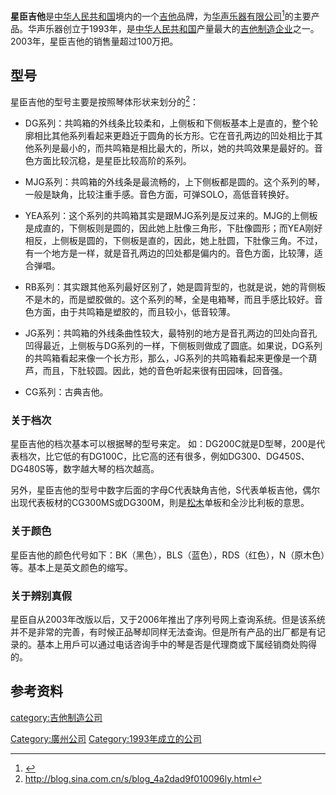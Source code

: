 {{tone|time=2009-11-01T07:55:41+00:00}}
{{Infobox Company 
|company_name=华声乐器有限公司
|company_name_en=
|company_logo=
|company_type=
|company_slogan=Be your star
|market_information=
|abbreviated_name=
|foundation=1993
|location=广州
|zip_code=
|area_served=
|telephone_no=
|key_people=
|industry=
|products=星臣吉他
|services=
|capital=
|revenue=
|operating_income=
|profit=
|total_asset
|net_asset
|market_value=
|num_employees=
|P/E ratio=
|earnings per share=
|Net asset value=}}

'''星臣吉他'''是[[中华人民共和国|中华人民共和国]]境内的一个[[吉他|吉他]]品牌，为[[华声乐器有限公司|华声乐器有限公司]]<ref>{{Cite web |url=http://www.starsunmusic.com/c_qyjj2009.asp |title=Star Sun Music |access-date=2009-10-20 |archive-date=2016-03-04 |archive-url=https://web.archive.org/web/20160304104111/http://www.starsunmusic.com/c_qyjj2009.asp |dead-url=no }}</ref>的主要产品。华声乐器创立于1993年，是[[中华人民共和国|中华人民共和国]]产量最大的[[吉他制造企业|吉他制造企业]]之一。2003年，星臣吉他的销售量超过100万把。

== 型号 ==
星臣吉他的型号主要是按照琴体形状来划分的<ref>http://blog.sina.com.cn/s/blog_4a2dad9f010096ly.html</ref>：

*DG系列：共鸣箱的外线条比较柔和，上侧板和下侧板基本上是直的，整个轮廓相比其他系列看起来更趋近于圆角的长方形。它在音孔两边的凹处相比于其他系列是最小的，而共鸣箱是相比最大的，所以，她的共鸣效果是最好的。音色方面比较沉稳，是星臣比较高阶的系列。 

*MJG系列：共鸣箱的外线条是最流畅的，上下侧板都是圆的。这个系列的琴，一般是缺角，比较注重手感。音色方面，可弹SOLO，高低音转换好。

*YEA系列：这个系列的共鸣箱其实是跟MJG系列是反过来的。MJG的上侧板是成直的，下侧板则是圆的，因此她上肚像三角形，下肚像圆形；而YEA刚好相反，上侧板是圆的，下侧板是直的，因此，她上肚圆，下肚像三角。不过，有一个地方是一样，就是音孔两边的凹处都是偏内的。音色方面，比较薄，适合弹唱。

*RB系列：其实跟其他系列最好区别了，她是圆背型的，也就是说，她的背侧板不是木的，而是塑胶做的。这个系列的琴，全是电箱琴，而且手感比较好。音色方面，由于共鸣箱是塑胶的，而且较小，低音较薄。

*JG系列：共鸣箱的外线条曲性较大，最特别的地方是音孔两边的凹处向音孔凹得最近，上侧板与DG系列的一样，下侧板则做成了圆底。如果说，DG系列的共鸣箱看起来像一个长方形，那么，JG系列的共鸣箱看起来更像是一个葫芦，而且，下肚较圆。因此，她的音色听起来很有田园味，回音强。
 
*CG系列：古典吉他。

===关于档次===
星臣吉他的档次基本可以根据琴的型号来定。
如：DG200C就是D型琴，200是代表档次，比它低的有DG100C，比它高的还有很多，例如DG300、DG450S、DG480S等，数字越大琴的档次越高。

另外，星臣吉他的型号中数字后面的字母C代表缺角吉他，S代表单板吉他，偶尔出现代表板材的CG300MS或DG300M，則是[[松木|松木]]单板和全沙比利板的意思。

===关于颜色===
星臣吉他的颜色代号如下：BK（黑色），BLS（蓝色），RDS（红色），N（原木色）等。基本上是英文颜色的缩写。

===关于辨别真假===
星臣自从2003年改版以后，又于2006年推出了序列号网上查询系统。但是该系统并不是非常的完善，有时候正品琴却同样无法查询。但是所有产品的出厂都是有记录的。基本上用戶可以通过电话咨询手中的琴是否是代理商或下属经销商处购得的。

==参考资料==
{{reflist}}
[[category:吉他制造公司|category:吉他制造公司]]
[[Category:廣州公司|Category:廣州公司]]
[[Category:1993年成立的公司|Category:1993年成立的公司]]